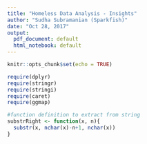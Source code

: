```yaml
---
title: "Homeless Data Analysis - Insights"
author: "Sudha Subramanian (Sparkfish)"
date: "Oct 28, 2017"
output:
  pdf_document: default
  html_notebook: default
---
```


```r
knitr::opts_chunk$set(echo = TRUE)
```

```r
require(dplyr)
require(stringr)
require(stringi)
require(caret)
require(ggmap)

#function definition to extract from string
substrRight <- function(x, n){
  substr(x, nchar(x)-n+1, nchar(x))
}
```


